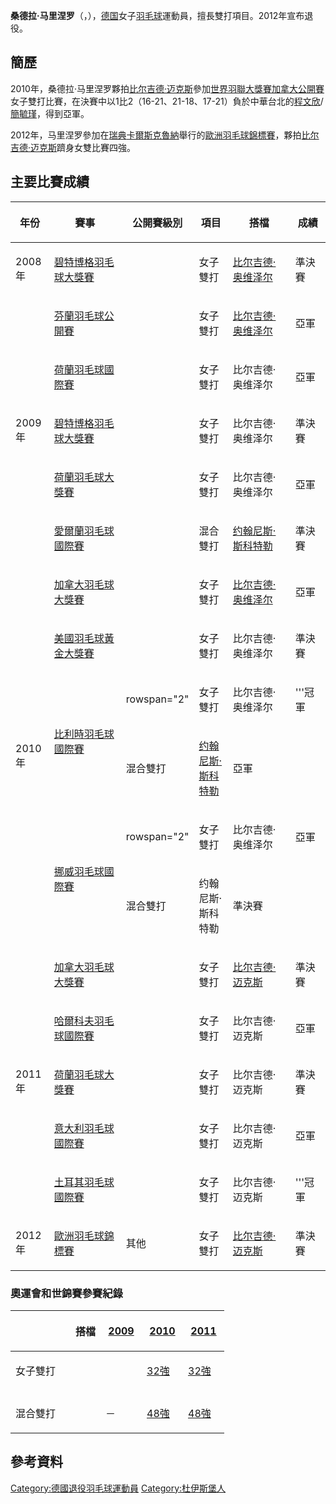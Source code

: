 {{noteTA|G1=Badminton}}
{{Infobox 羽球選手
| playername              = 桑德拉·马里涅罗<br/>{{lang|de|Sandra Marinello}}
| image                   = 
| size                    = 
| caption                 = 
| birth_name              = 
| date_of_birth           = {{birth_date_and_age|1983|5|29}}<ref name="BWF_Profile">{{en}}[http://bwfcontent.tournamentsoftware.com/profile/default.aspx?id=BC4FBC7D-BF8F-4AF4-B109-10AA7E2A8E9B Profile of Sandra Marinello (50855)]{{Dead link|date=2019年11月 |bot=InternetArchiveBot |fix-attempted=yes }}</ref>
| place_of_birth          = {{GER}}[[杜伊斯堡|杜伊斯堡]]<ref name="Portrait">{{de}}{{cite web|title=Portrait|url=http://www.sandra-marinello.de/index.php?n=portrait|website=www.sandra-marinello.de|accessdate=2017-08-09|archive-date=2017-08-09|archive-url=https://web.archive.org/web/20170809211419/http://www.sandra-marinello.de/index.php?n=portrait|dead-url=no}}</ref>
| height                  = {{height|m=1.77}}<ref name="Portrait"/>
| weight                  = 
| event                   = 女子雙打、混合雙打
| country                 = {{GER}}
| years_retired           = 2012年
| handedness              = 
| coach                   = 
| highest_ranking         = 第13位（女雙-[[比尔吉德·迈克斯|迈克斯]]）
| date_of_highest_ranking = 2011年5月26日 <ref name="ranking">{{en}}[http://bwfcontent.tournamentsoftware.com/ranking/player.aspx?id=2194&player=108661 BWF World Ranking - Ranking of Sandra Marinello (50855)] {{Wayback|url=http://bwfcontent.tournamentsoftware.com/ranking/player.aspx?id=2194&player=108661 |date=20210106065404 }}</ref>
| current_ranking         = 現已退役
| date_of_current_ranking = 
| played                  = 1勝–4負（女單）<br/>122勝–91負（女雙）<br/>59勝–73負（混雙）
| titles                  = 
| bwf_profile             = BC4FBC7D-BF8F-4AF4-B109-10AA7E2A8E9B
| bwf_id                  = 50855
| updated                 = 2017年8月9日
}}
{{MedalTableTop}}
{{MedalSport | 女子[[羽毛球|羽毛球]]}}
{{MedalCountry | {{GER}}}}
{{MedalCompetition | [[尤伯杯|尤伯杯]]}}
{{MedalBronze | [[2006年優霸盃|2006年 仙台/東京]] | 女子團體 }}
{{MedalCompetition | [[歐洲羽毛球錦標賽|歐洲羽毛球錦標賽]]}}
{{MedalBronze | [[2012年歐洲羽毛球錦標賽|2012年 卡爾斯克魯納]] | 女子雙打 }}
{{MedalBottom}}
'''桑德拉·马里涅罗'''（{{lang-de|'''Sandra Marinello'''}}，{{bd|1983年|5月29日}}），[[德国|德国]]女子[[羽毛球|羽毛球]]運動員，擅長雙打項目。2012年宣布退役。

==簡歷==
2010年，桑德拉·马里涅罗夥拍[[比尔吉德·迈克斯|比尔吉德·迈克斯]]參加[[2010年世界羽聯大獎賽|世界羽聯大獎賽]][[加拿大羽毛球公開賽|加拿大公開賽]]女子雙打比賽，在決賽中以1比2（16-21、21-18、17-21）負於中華台北的[[程文欣|程文欣]]/[[簡毓瑾|簡毓瑾]]，得到亞軍。

2012年，马里涅罗參加在[[瑞典|瑞典]][[卡爾斯克魯納|卡爾斯克魯納]]舉行的[[2012年歐洲羽毛球錦標賽|歐洲羽毛球錦標賽]]，夥拍[[比尔吉德·迈克斯|比尔吉德·迈克斯]]躋身女雙比賽四強。

==主要比賽成績==
{| class=wikitable style="text-align:center; font-size:small;" 
!width="50"|年份
!width="180"|賽事
!width="80"|公開賽級別
!width="60"|項目
!width="150"|搭檔
!width="50"|成績
|-
!rowspan="1"|2008年
|[[2008年碧特博格羽毛球大獎賽|碧特博格羽毛球大獎賽]]
|{{BWFGP}}
|女子雙打
|[[比尔吉德·奥维泽尔|比尔吉德·奥维泽尔]]
|bgcolor="#b8860b"|準決賽
|-
!rowspan="5"|2009年
|[[2009年芬蘭羽毛球公開賽|芬蘭羽毛球公開賽]]
|{{BWFIC}}
|女子雙打
|[[比尔吉德·奥维泽尔|比尔吉德·奥维泽尔]]
|bgcolor="silver"|亞軍
|-
|[[2009年荷蘭羽毛球國際賽|荷蘭羽毛球國際賽]]
|{{BWFIC}}
|女子雙打
|比尔吉德·奥维泽尔
|bgcolor="silver"|亞軍
|-
|[[2009年碧特博格羽毛球大獎賽|碧特博格羽毛球大獎賽]]
|{{BWFGP}}
|女子雙打
|比尔吉德·奥维泽尔
|bgcolor="#b8860b"|準決賽
|-
|[[2009年荷蘭羽毛球大獎賽|荷蘭羽毛球大獎賽]]
|{{BWFGP}}
|女子雙打
|比尔吉德·奥维泽尔
|bgcolor="silver"|亞軍
|-
|[[2009年愛爾蘭羽毛球國際賽|愛爾蘭羽毛球國際賽]]
|{{BWFIC}}
|混合雙打
|[[约翰尼斯·斯科特勒|约翰尼斯·斯科特勒]]
|bgcolor="#b8860b"|準決賽
|-
!rowspan="6"|2010年
|[[2010年加拿大羽毛球大獎賽|加拿大羽毛球大獎賽]]
|{{BWFGP}}
|女子雙打
|[[比尔吉德·奥维泽尔|比尔吉德·奥维泽尔]]
|bgcolor="silver"|亞軍
|-
|[[2010年美國羽毛球黃金大獎賽|美國羽毛球黃金大獎賽]]
|{{BWFGPG}}
|女子雙打
|比尔吉德·奥维泽尔
|bgcolor="#b8860b"|準決賽
|-
|rowspan="2"|[[2010年比利時羽毛球國際賽|比利時羽毛球國際賽]]
|rowspan="2" {{BWFIC}}
|女子雙打
|比尔吉德·奥维泽尔
|bgcolor="gold"|'''冠軍
|-
|混合雙打
|[[约翰尼斯·斯科特勒|约翰尼斯·斯科特勒]]
|bgcolor="silver"|亞軍
|-
|rowspan="2"|[[2010年挪威羽毛球國際賽|挪威羽毛球國際賽]]
|rowspan="2" {{BWFIC}}
|女子雙打
|比尔吉德·奥维泽尔
|bgcolor="silver"|亞軍
|-
|混合雙打
|约翰尼斯·斯科特勒
|bgcolor="#b8860b"|準決賽
|-
!rowspan="5"|2011年
|[[2011年加拿大羽毛球大獎賽|加拿大羽毛球大獎賽]]
|{{BWFGP}}
|女子雙打
|[[比尔吉德·迈克斯|比尔吉德·迈克斯]]
|bgcolor="#b8860b"|準決賽
|-
|[[2011年哈爾科夫羽毛球國際賽|哈爾科夫羽毛球國際賽]]
|{{BWFIC}}
|女子雙打
|比尔吉德·迈克斯
|bgcolor="silver"|亞軍
|-
|[[2011年荷蘭羽毛球大獎賽|荷蘭羽毛球大獎賽]]
|{{BWFGP}}
|女子雙打
|比尔吉德·迈克斯
|bgcolor="#b8860b"|準決賽
|-
|[[2011年意大利羽毛球國際賽|意大利羽毛球國際賽]]
|{{BWFIC}}
|女子雙打
|比尔吉德·迈克斯
|bgcolor="silver"|亞軍
|-
|[[2011年土耳其羽毛球國際賽|土耳其羽毛球國際賽]]
|{{BWFIS}}
|女子雙打
|比尔吉德·迈克斯
|bgcolor="gold"|'''冠軍
|-
!rowspan="1"|2012年
|[[2012年歐洲羽毛球錦標賽|歐洲羽毛球錦標賽]]
|其他
|女子雙打
|[[比尔吉德·迈克斯|比尔吉德·迈克斯]]
|bgcolor="#b8860b"|準決賽
|}
{{BWF賽事級別索引/2007}}

===奧運會和世錦賽參賽紀錄===
{| class=wikitable style="text-align:center; font-size:small;" 
!
!搭檔
!width="50"|[[2009年世界羽毛球錦標賽|2009]]
!width="50"|[[2010年世界羽毛球錦標賽|2010]]
!width="50"|[[2011年世界羽毛球錦標賽|2011]]
|-
!width="80"|女子雙打
|align="left"|{{nowrap|[[比尔吉德·迈克斯|比尔吉德·迈克斯]]<br/>/ [[比尔吉德·奥维泽尔|比尔吉德·奥维泽尔]]}}
|{{nowrap|[[2009年世界羽毛球錦標賽女子雙打項目|48強]] (退賽)}}
|[[2010年世界羽毛球錦標賽女子雙打項目|32強]]
|[[2011年世界羽毛球錦標賽女子雙打項目|32強]]
|-
|
|-
!width="80"|混合雙打
|align="left"|{{nowrap|[[约翰尼斯·斯科特勒|约翰尼斯·斯科特勒]]}}
|－
|[[2010年世界羽毛球錦標賽混合雙打項目|48強]]
|[[2011年世界羽毛球錦標賽混合雙打項目|48強]]
|}

==參考資料==
{{reflist}}

{{DEFAULTSORT:Marinello, Sandra}}
[[Category:德國退役羽毛球運動員|Category:德國退役羽毛球運動員]]
[[Category:杜伊斯堡人|Category:杜伊斯堡人]]